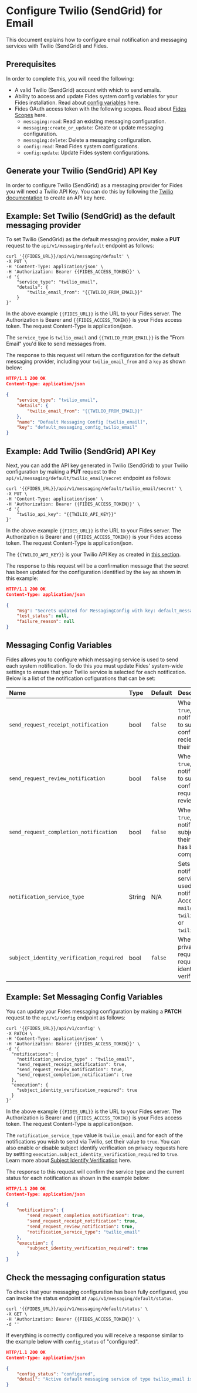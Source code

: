 
# Configure Twilio (SendGrid) for Email

This document explains how to configure email notification and messaging services with Twilio (SendGrid) and Fides.

## Prerequisites

In order to complete this, you will need the following:
* A valid Twilio (SendGrid) account with which to send emails.
* Ability to access and update Fides system config variables for your Fides installation. Read about [config variables](#LINK) here.
* Fides OAuth access token with the following scopes. Read about [Fides Scopes](#LINK) here.
    * `messaging:read`: Read an existing messaging configuration.
    * `messaging:create_or_update`: Create or update messaging configuration.
    * `messaging:delete`: Delete a messaging configuration.
    * `config:read`: Read Fides system configurations.
    * `config:update`: Update Fides system configurations.


## Generate your Twilio (SendGrid) API Key

In order to configure Twilio (SendGrid) as a messaging provider for Fides you will need a Twilio API Key. 
You can do this by following the [Twilio documentation](https://www.twilio.com/docs/iam/keys/api-key) to create an API key here.

## Example: Set Twilio (SendGrid) as the default messaging provider

To set Twilio (SendGrid) as the default messaging provider, make a **PUT** request to the `api/v1/messaging/default` endpoint as follows:

```console filename="PUT /api/v1/messaging/default"
curl '{{FIDES_URL}}/api/v1/messaging/default' \
-X PUT \
-H 'Content-Type: application/json' \
-H 'Authorization: Bearer {{FIDES_ACCESS_TOKEN}}' \
-d '{
    "service_type": "twilio_email",
    "details": {
        "twilio_email_from": "{{TWILIO_FROM_EMAIL}}"
    }
}'
```
In the above example `{{FIDES_URL}}` is the URL to your Fides server. The Authorization is Bearer and `{{FIDES_ACCESS_TOKEN}}` is your Fides access token. The request Content-Type is application/json.

The `service_type` is `twilio_email` and `{{TWILIO_FROM_EMAIL}}` is the "From Email" you'd like to send messages from.

The response to this request will return the configuration for the default messaging provider, including your `twilio_email_from` and a `key` as shown below:

```json filename="Default Messaging Provider Response"
HTTP/1.1 200 OK
Content-Type: application/json

{
    "service_type": "twilio_email",
    "details": {
        "twilio_email_from": "{{TWILIO_FROM_EMAIL}}"
    },
    "name": "Default Messaging Config [twilio_email]",
    "key": "default_messaging_config_twilio_email"
}
```

## Example: Add Twilio (SendGrid) API Key
Next, you can add the API key generated in Twilio (SendGrid) to your Twilio configuration by making a **PUT** request to the `api/v1/messaging/default/twilio_email/secret` endpoint as follows:

```console filename="PUT /api/v1/messaging/default/twilio_email/secret"
curl '{{FIDES_URL}}/api/v1/messaging/default/twilio_email/secret' \
-X PUT \
-H 'Content-Type: application/json' \
-H 'Authorization: Bearer {{FIDES_ACCESS_TOKEN}}' \
-d '{
    "twilio_api_key": "{{TWILIO_API_KEY}}"
}'
```
In the above example `{{FIDES_URL}}` is the URL to your Fides server. The Authorization is Bearer and `{{FIDES_ACCESS_TOKEN}}` is your Fides access token. The request Content-Type is application/json.

The `{{TWILIO_API_KEY}}` is your Twilio API Key as created in [this section](#generate-your-twilio-sendgrid-api-key).

The response to this request will be a confirmation message that the secret has been updated for the configuration identified by the `key` as shown in this example:

```json filename="Default Messaging Provider Response"
HTTP/1.1 200 OK
Content-Type: application/json

{
    "msg": "Secrets updated for MessagingConfig with key: default_messaging_config_twilio_email.",
    "test_status": null,
    "failure_reason": null
}
```

## Messaging Config Variables
Fides allows you to configure which messaging service is used to send each system notification. To do this you must update Fides' system-wide settings to ensure that your Twilio service is selected for each notification. Below is a list of the notification cofigurations that can be set:


| Name                                   | Type   | Default | Description                                                                                                        |
| :------------------------------------- | :----- | :-------- | :----------------------------------------------------------------------------------------------------------------- |
| `send_request_receipt_notification`    | bool   | `false` | When set to `true`, sends notification to subject to confirm reciept of their request.                                    |
| `send_request_review_notification`     | bool   | `false` | When set to `true`, sends notification to subject to confirm their request is in review.                                     |
| `send_request_completion_notification`     | bool   | `false` | When set to `true`, sends notification subject when their request has been completed.                                     |
| `notification_service_type`            | String | N/A     | Sets the notification service type used to send notifications. Accepts `mailgun`, `twilio_text`, or `twilio_email`. |
| `subject_identity_verification_required` | bool | `false` | Whether privacy requests require user identity verification.                                                                                                                                                                                  |

## Example: Set Messaging Config Variables
You can update your Fides messaging configuration by making a **PATCH** request to the `api/v1/config` endpoint as follows:

```console filename="PATCH /api/v1/config"
curl '{{FIDES_URL}}/api/v1/config' \
-X PATCH \
-H 'Content-Type: application/json' \
-H 'Authorization: Bearer {{FIDES_ACCESS_TOKEN}}' \
-d '{
  "notifications": {
    "notification_service_type" : "twilio_email",
    "send_request_receipt_notification": true,
    "send_request_review_notification": true,
    "send_request_completion_notification": true
  },
  "execution": {
    "subject_identity_verification_required": true
  }
}'
```
In the above example `{{FIDES_URL}}` is the URL to your Fides server. The Authorization is Bearer and `{{FIDES_ACCESS_TOKEN}}` is your Fides access token. The request Content-Type is application/json.

The `notification_service_type` value is `twilio_email` and for each of the notifications you wish to send via Twilio, set their value to `true`.
You can also enable or disable subject identify verification on privacy requests here by settting `execution.subject_identity_verification_required` to `true`. Learn more about [Subject Identify Verification](#LINK) here.

The response to this request will confirm the service type and the current status for each notification as shown in the example below:

```json filename="Fides Configuration Update Response"
HTTP/1.1 200 OK
Content-Type: application/json

{
    "notifications": {
        "send_request_completion_notification": true,
        "send_request_receipt_notification": true,
        "send_request_review_notification": true,
        "notification_service_type": "twilio_email"
    },
    "execution": {
        "subject_identity_verification_required": true
    }
}
```

## Check the messaging configuration status
To check that your messaging configuration has been fully configured, you can invoke the status endpoint at `/api/v1/messaging/default/status`.

```console filename="GET /api/v1/messaging/default/status"
curl '{{FIDES_URL}}/api/v1/messaging/default/status' \
-X GET \
-H 'Authorization: Bearer {{FIDES_ACCESS_TOKEN}}' \
-d ''
```
If everything is correctly configured you will receive a response similar to the example below with `config_status` of "configured".

```json filename="Fides Configuration Update Response"
HTTP/1.1 200 OK
Content-Type: application/json

{
    "config_status": "configured",
    "detail": "Active default messaging service of type twilio_email is fully configured"
}
```

